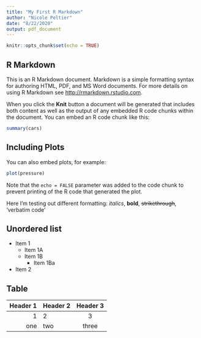 ---
title: "My First R Markdown"
author: "Nicole Peltier"
date: "8/22/2020"
output: pdf_document
---

```{r setup, include=FALSE}
knitr::opts_chunk$set(echo = TRUE)
```

## R Markdown

This is an R Markdown document. Markdown is a simple formatting syntax for authoring HTML, PDF, and MS Word documents. For more details on using R Markdown see <http://rmarkdown.rstudio.com>.

When you click the **Knit** button a document will be generated that includes both content as well as the output of any embedded R code chunks within the document. You can embed an R code chunk like this:

```{r cars}
summary(cars)
```

## Including Plots

You can also embed plots, for example:

```{r pressure, echo=FALSE}
plot(pressure)
```

Note that the `echo = FALSE` parameter was added to the code chunk to prevent printing of the R code that generated the plot.

Here I'm testing out different formatting: *italics*, **bold**, ~~strikethrough~~, 'verbatim code'

## Unordered list
* Item 1
  + Item 1A
  + Item 1B
    - Item 1Ba
* Item 2

## Table
| Header 1 | Header 2 | Header 3|
|---------:|:---------|:-------:|
|        1 |        2 |       3 |
|      one |    two   |   three |
